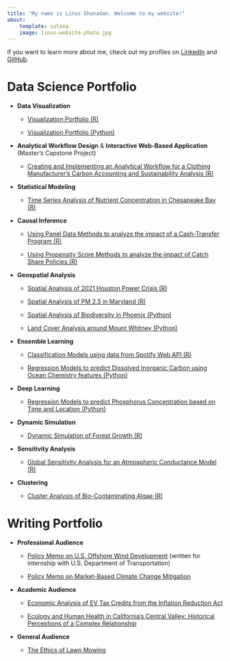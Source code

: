```yaml
---
title: "My name is Linus Ghanadan. Welcome to my website!"
about:
    template: solana
    image: linus-website-photo.jpg
---
```


If you want to learn more about me, check out my profiles on [LinkedIn](https://www.linkedin.com/in/linus-ghanadan/) and [GitHub](https://github.com/linusghanadan).

# Data Science Portfolio

-   **Data Visualization**

    -   [Visualization Portfolio (R)](https://linusghanadan.github.io/blog/2024-7-24-post/)

    -   [Visualization Portfolio (Python)](https://linusghanadan.github.io/blog/2024-7-23-post/)
    
-   **Analytical Workflow Design** & **Interactive Web-Based Application** (Master's Capstone Project)

    -   [Creating and Implementing an Analytical Workflow for a Clothing Manufacturer's Carbon Accounting and Sustainability Analysis (R)](https://linusghanadan.github.io/blog/2024-6-20-post/)

-   **Statistical Modeling**

    -   [Time Series Analysis of Nutrient Concentration in Chesapeake Bay (R)](https://linusghanadan.github.io/blog/2023-12-12-post/)
    
-   **Causal Inference**

    -   [Using Panel Data Methods to analyze the impact of a Cash-Transfer Program (R)](https://linusghanadan.github.io/blog/2024-3-6-post/)

    -   [Using Propensity Score Methods to analyze the impact of Catch Share Policies (R)](https://linusghanadan.github.io/blog/2024-3-11-post/)

-   **Geospatial Analysis**

    -   [Spatial Analysis of 2021 Houston Power Crisis (R)](https://linusghanadan.github.io/blog/2024-1-20-post/)

    -   [Spatial Analysis of PM 2.5 in Maryland (R)](https://linusghanadan.github.io/blog/2024-1-10-post/)

    -   [Spatial Analysis of Biodiversity in Phoenix (Python)](https://linusghanadan.github.io/blog/2023-12-13-post/phoenix_biodiversity.html)

    -   [Land Cover Analysis around Mount Whitney (Python)](https://linusghanadan.github.io/blog/2023-12-11-post/mt-whitney-land-cover.html)

-   **Ensemble Learning**

    -   [Classification Models using data from Spotify Web API (R)](https://linusghanadan.github.io/blog/2024-3-29-post/)

    -   [Regression Models to predict Dissolved Inorganic Carbon using Ocean Chemistry features (Python)](https://linusghanadan.github.io/blog/2024-4-3-post/dic-ml-models.html)

-   **Deep Learning**

    -   [Regression Models to predict Phosphorus Concentration based on Time and Location (Python)](https://linusghanadan.github.io/blog/2024-7-16-post/ml_chesapeakebay.html)

-   **Dynamic Simulation**

    -   [Dynamic Simulation of Forest Growth (R)](https://linusghanadan.github.io/blog/2024-6-10-post/)

-   **Sensitivity Analysis**

    -   [Global Sensitivity Analysis for an Atmospheric Conductance Model (R)](https://linusghanadan.github.io/blog/2024-6-7-post/)

-   **Clustering**

    -   [Cluster Analysis of Bio-Contaminating Algae (R)](https://linusghanadan.github.io/blog/2024-4-1-post/)

# Writing Portfolio

-   **Professional Audience**

    -   [Policy Memo on U.S. Offshore Wind Development](https://linusghanadan.github.io/writing/offshore-wind/offshore-wind.html) (written for internship with U.S. Department of Transportation)

    -   [Policy Memo on Market-Based Climate Change Mitigation](https://linusghanadan.github.io/writing/carbon-pricing/carbon-pricing.html)

-   **Academic Audience**

    -   [Economic Analysis of EV Tax Credits from the Inflation Reduction Act](https://linusghanadan.github.io/writing/evs/ev.html)

    -   [Ecology and Human Health in California's Central Valley: Historical Perceptions of a Complex Relationship](Ecology%20and%20Human%20Health%20in%20California’s%20Central%20Valley:%20Historical%20Perceptions%20of%20a%20Complex%20Relationship)

-   **General Audience**

    -   [The Ethics of Lawn Mowing](https://linusghanadan.github.io/writing/lawn-ethics/lawn-ethics.html)
